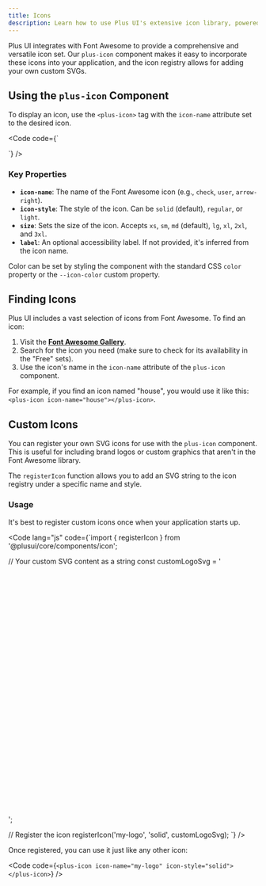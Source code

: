 ```yaml
---
title: Icons
description: Learn how to use Plus UI's extensive icon library, powered by Font Awesome, and how to register your own custom icons.
---
```


Plus UI integrates with Font Awesome to provide a comprehensive and versatile icon set. Our `plus-icon` component makes it easy to incorporate these icons into your application, and the icon registry allows for adding your own custom SVGs.

## Using the `plus-icon` Component

To display an icon, use the `<plus-icon>` tag with the `icon-name` attribute set to the desired icon.

<Code code={`<!-- Displays a solid star icon -->
<plus-icon icon-name="star"></plus-icon>

<!-- Displays a regular heart icon -->
<plus-icon icon-name="heart" icon-style="regular"></plus-icon>

<!-- Displays a user icon with a larger size -->
<plus-icon icon-name="user" size="xl"></plus-icon>

<!-- Styling the icon color -->
<plus-icon icon-name="check" style="color: var(--plus-color-success-default);"></plus-icon>
`} />

### Key Properties

-   **`icon-name`**: The name of the Font Awesome icon (e.g., `check`, `user`, `arrow-right`).
-   **`icon-style`**: The style of the icon. Can be `solid` (default), `regular`, or `light`.
-   **`size`**: Sets the size of the icon. Accepts `xs`, `sm`, `md` (default), `lg`, `xl`, `2xl`, and `3xl`.
-   **`label`**: An optional accessibility label. If not provided, it's inferred from the icon name.

Color can be set by styling the component with the standard CSS `color` property or the `--icon-color` custom property.

## Finding Icons

Plus UI includes a vast selection of icons from Font Awesome. To find an icon:

1.  Visit the [**Font Awesome Gallery**](https://fontawesome.com/gallery).
2.  Search for the icon you need (make sure to check for its availability in the "Free" sets).
3.  Use the icon's name in the `icon-name` attribute of the `plus-icon` component.

For example, if you find an icon named "house", you would use it like this: `<plus-icon icon-name="house"></plus-icon>`.

## Custom Icons

You can register your own SVG icons for use with the `plus-icon` component. This is useful for including brand logos or custom graphics that aren't in the Font Awesome library.

The `registerIcon` function allows you to add an SVG string to the icon registry under a specific name and style.

### Usage

It's best to register custom icons once when your application starts up.

<Code lang="js" code={`import { registerIcon } from '@plusui/core/components/icon';

// Your custom SVG content as a string
const customLogoSvg = '<svg xmlns="http://www.w3.org/2000/svg" viewBox="0 0 24 24"><path d="..."/></svg>';

// Register the icon
registerIcon('my-logo', 'solid', customLogoSvg);
`} />

Once registered, you can use it just like any other icon:

<Code code={`<plus-icon icon-name="my-logo" icon-style="solid"></plus-icon>`} />

